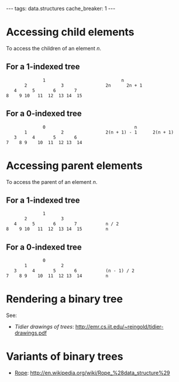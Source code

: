 ---
tags: data.structures
cache_breaker: 1
---
= Accessing child elements =

To access the children of an element ''n''.

== For a 1-indexed tree ==

               1                             n
        2             3                2n      2n + 1
    4      5       6       7
 8    9 10   11  12  13 14  15

== For a 0-indexed tree ==

               0                                  n
        1             2                2(n + 1) - 1      2(n + 1)
    3      4       5       6
 7    8 9    10  11  12 13  14

= Accessing parent elements =

To access the parent of an element ''n''.

== For a 1-indexed tree ==

               1
        2             3
    4      5       6       7           n / 2
 8    9 10   11  12  13 14  15         n

== For a 0-indexed tree ==

               0
        1             2
    3      4       5       6           (n - 1) / 2
 7    8 9    10  11  12 13  14         n

= Rendering a binary tree =

See:

* ''Tidier drawings of trees'': http://emr.cs.iit.edu/~reingold/tidier-drawings.pdf

= Variants of binary trees =

* [[Rope]]: http://en.wikipedia.org/wiki/Rope_%28data_structure%29
